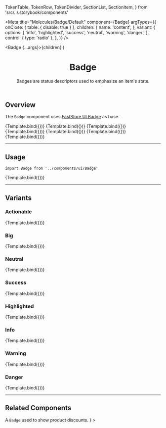 

  TokenTable,
  TokenRow,
  TokenDivider,
  SectionList,
  SectionItem,
} from 'src/../.storybook/components'

<Meta
  title="Molecules/Badge/Default"
  component={Badge}
  argTypes={{
    onClose: { table: { disable: true } },
    children: {
      name: 'content',
    },
    variant: {
      options: [
        'info',
        'highlighted',
        'success',
        'neutral',
        'warning',
        'danger',
      ],
      control: { type: 'radio' },
    },
  }}
/>

  <Badge {...args}>{children}</Badge>
)

<header>

# Badge

Badges are status descriptors used to emphasize an item's state.

</header>

## Overview

The `Badge` component uses [FastStore UI Badge](https://www.faststore.dev/reference/ui/atoms/Badge) as base.

<Canvas className="sbdocs-vertically-center">
  <Story
    name="overview-neutral"
    args={{
      children: 'Neutral',
      big: false,
      actionable: false,
      variant: 'neutral',
    }}
  >
    {Template.bind({})}
  </Story>
  <Story
    name="overview-info"
    args={{
      children: 'Info',
      big: false,
      actionable: false,
      variant: 'info',
    }}
  >
    {Template.bind({})}
  </Story>
  <Story
    name="overview-highlighted"
    args={{
      children: 'Highlighted',
      big: false,
      actionable: false,
      variant: 'highlighted',
    }}
  >
    {Template.bind({})}
  </Story>
  <Story
    name="overview-success"
    args={{
      children: 'Success',
      big: false,
      actionable: false,
      variant: 'success',
    }}
  >
    {Template.bind({})}
  </Story>
  <Story
    name="overview-warning"
    args={{
      children: 'Warning',
      big: false,
      actionable: false,
      variant: 'warning',
    }}
  >
    {Template.bind({})}
  </Story>
  <Story
    name="overview-danger"
    args={{
      children: 'Danger',
      big: false,
      actionable: false,
      variant: 'danger',
    }}
  >
    {Template.bind({})}
  </Story>
  <Story
    name="overview-actionable"
    args={{
      children: 'Big & Actionable',
      big: true,
      actionable: true,
      variant: 'success',
    }}
  >
    {Template.bind({})}
  </Story>
</Canvas>

---

## Usage

`import Badge from '../components/ui/Badge'`

<Canvas>
  <Story
    name="default"
    args={{
      children: 'New arrival',
      big: false,
      actionable: false,
      variant: 'info',
    }}
  >
    {Template.bind({})}
  </Story>
</Canvas>

<ArgsTable story="default" />

<TokenTable>
  <TokenRow
    token="--fs-badge-padding"
    value="var(--fs-spacing-0) var(--fs-spacing-2)"
  />
  <TokenDivider />
  <TokenRow
    token="--fs-badge-border-radius"
    value="var(--fs-border-radius-pill)"
  />
  <TokenRow token="--fs-badge-border-width" value="var(--fs-border-width)" />
  <TokenRow token="--fs-badge-border-color" value="transparent" isColor />
  <TokenDivider />
  <TokenRow
    token="--fs-badge-bkg-color"
    value="var(--fs-color-neutral-bkg)"
    isColor
  />
  <TokenDivider />
  <TokenRow
    token="--fs-badge-text-color"
    value="var(--fs-color-text)"
    isColor
  />
  <TokenRow token="--fs-badge-text-size" value="var(--fs-text-size-tiny)" />
  <TokenRow token="--fs-badge-text-weight" value="var(--fs-text-weight-bold)" />
  <TokenDivider />
  <TokenRow
    token="--fs-badge-transition-function"
    value="var(--fs-transition-function)"
  />
  <TokenRow
    token="--fs-badge-transition-property"
    value="var(--fs-transition-property)"
  />
  <TokenRow
    token="--fs-badge-transition-timing"
    value="var(--fs-transition-timing)"
  />
</TokenTable>

---

## Variants

### Actionable

<Canvas>
  <Story
    name="badge-actionable"
    args={{
      children: 'Badge Actionable',
      big: true,
      actionable: true,
      variant: 'neutral',
    }}
  >
    {Template.bind({})}
  </Story>
</Canvas>

### Big

<Canvas>
  <Story
    name="badge-big"
    args={{
      children: 'Badge Big',
      big: true,
      actionable: false,
      variant: 'neutral',
    }}
  >
    {Template.bind({})}
  </Story>
</Canvas>

<TokenTable>
  <TokenRow
    token="--fs-badge-big-text-size"
    value="var(--fs-text-size-legend)"
  />
  <TokenRow
    token="--fs-badge-big-padding"
    value="var(--fs-spacing-1) var(--fs-spacing-2)"
  />
</TokenTable>

### Neutral

<Canvas>
  <Story
    name="badge-neutral"
    args={{
      children: 'Badge Neutral',
      big: false,
      actionable: false,
      variant: 'neutral',
    }}
  >
    {Template.bind({})}
  </Story>
</Canvas>

<TokenTable>
  <TokenRow
    token="--fs-badge-neutral-bkg-color"
    value="var(--fs-color-neutral-bkg)"
    isColor
  />
  <TokenRow
    token="--fs-badge-neutral-text-color"
    value="var(--fs-badge-text-color)"
    globalValue="var(--fs-color-text)"
    isColor
  />
  <TokenRow
    token="--fs-badge-neutral-border-color"
    value="var(--fs-color-neutral-bkg)"
    isColor
  />
</TokenTable>

### Success

<Canvas>
  <Story
    name="badge-success"
    args={{
      children: 'Badge Success',
      big: false,
      actionable: false,
      variant: 'success',
    }}
  >
    {Template.bind({})}
  </Story>
</Canvas>

<TokenTable>
  <TokenRow
    token="--fs-badge-success-bkg-color"
    value="var(--fs-color-success-bkg)"
    isColor
  />
  <TokenRow
    token="--fs-badge-success-text-color"
    value="var(--fs-badge-text-color)"
    globalValue="var(--fs-color-text)"
    isColor
  />
  <TokenRow
    token="--fs-badge-success-border-color"
    value="var(--fs-color-success-bkg)"
    isColor
  />
</TokenTable>

### Highlighted

<Canvas>
  <Story
    name="badge-highlighted"
    args={{
      children: 'Badge Highlighted',
      big: false,
      actionable: false,
      variant: 'highlighted',
    }}
  >
    {Template.bind({})}
  </Story>
</Canvas>

<TokenTable>
  <TokenRow
    token="--fs-badge-highlighted-bkg-color"
    value="var(--fs-color-highlighted-bkg)"
    isColor
  />
  <TokenRow
    token="--fs-badge-highlighted-text-color"
    value="var(--fs-color-highlighted-text)"
    isColor
  />
  <TokenRow
    token="--fs-badge-highlighted-border-color"
    value="var(--fs-color-highlighted-bkg)"
    isColor
  />
</TokenTable>

### Info

<Canvas>
  <Story
    name="badge-info"
    args={{
      children: 'Badge Info',
      big: false,
      actionable: false,
      variant: 'info',
    }}
  >
    {Template.bind({})}
  </Story>
</Canvas>

<TokenTable>
  <TokenRow
    token="--fs-badge-info-bkg-color"
    value="var(--fs-color-info-bkg)"
    isColor
  />
  <TokenRow
    token="--fs-badge-info-text-color"
    value="var(--fs-color-info-text)"
    isColor
  />
  <TokenRow
    token="--fs-badge-info-border-color"
    value="var(--fs-color-info-bkg)"
    isColor
  />
</TokenTable>

### Warning

<Canvas>
  <Story
    name="badge-warning"
    args={{
      children: 'Badge Warning',
      big: false,
      actionable: false,
      variant: 'warning',
    }}
  >
    {Template.bind({})}
  </Story>
</Canvas>

<TokenTable>
  <TokenRow
    token="--fs-badge-warning-bkg-color"
    value="var(--fs-color-warning-bkg)"
    isColor
  />
  <TokenRow
    token="--fs-badge-warning-text-color"
    value="var(--fs-color-warning-text)"
    isColor
  />
  <TokenRow
    token="--fs-badge-warning-border-color"
    value="var(--fs-color-warning-bkg)"
    isColor
  />
</TokenTable>

### Danger

<Canvas>
  <Story
    name="badge-danger"
    args={{
      children: 'Badge Danger',
      big: false,
      actionable: false,
      variant: 'danger',
    }}
  >
    {Template.bind({})}
  </Story>
</Canvas>

<TokenTable>
  <TokenRow
    token="--fs-badge-danger-bkg-color"
    value="var(--fs-color-danger-bkg)"
    isColor
  />
  <TokenRow
    token="--fs-badge-danger-text-color"
    value="var(--fs-badge-text-color)"
    globalValue="var(--fs-color-text)"
    isColor
  />
  <TokenRow
    token="--fs-badge-danger-border-color"
    value="var(--fs-color-danger-bkg)"
    isColor
  />
</TokenTable>

---

## Related Components

<SectionList>
  <SectionItem
    title="Discount Badge"
    actionPath="../?path=/docs/molecules-badge-discountbadge--overview-default"
    description={
      <>
        A <code>Badge</code> used to show product discounts.
      </>
    }
  >
    <DiscountBadge listPrice="45" spotPrice="40" />
  </SectionItem>
</SectionList>
